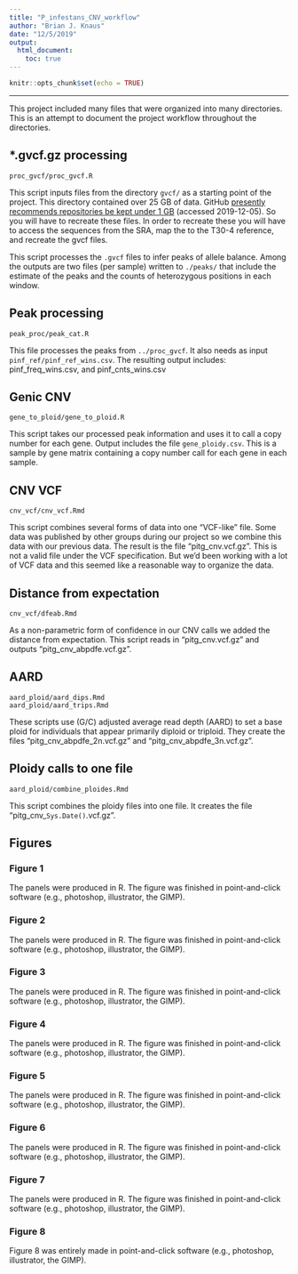 ```yaml
---
title: "P_infestans_CNV_workflow"
author: "Brian J. Knaus"
date: "12/5/2019"
output:
  html_document:
    toc: true
---
```


```r
knitr::opts_chunk$set(echo = TRUE)
```


---


This project included many files that were organized into many directories.
This is an attempt to document the project workflow throughout the directories.


## *.gvcf.gz processing


```
proc_gvcf/proc_gvcf.R
```

This script inputs files from the directory `gvcf/` as a starting point of the project.
This directory contained over 25 GB of data.
GitHub [presently recommends repositories be kept under 1 GB](https://help.github.com/en/github/managing-large-files/what-is-my-disk-quota) (accessed 2019-12-05).
So you will have to recreate these files.
In order to recreate these you will have to access the sequences from the SRA, map the to the T30-4 reference, and recreate the gvcf files.


This script processes the `.gvcf` files to infer peaks of allele balance.
Among the outputs are two files (per sample) written to `./peaks/` that include the estimate of the peaks and the counts of heterozygous positions in each window.


## Peak processing


```
peak_proc/peak_cat.R
```

This file processes the peaks from `../proc_gvcf`.
It also needs as input `pinf_ref/pinf_ref_wins.csv`.
The resulting output includes: pinf_freq_wins.csv, and pinf_cnts_wins.csv


## Genic CNV

```
gene_to_ploid/gene_to_ploid.R
```

This script takes our processed peak information and uses it to call a copy number for each gene.
Output includes the file `gene_ploidy.csv`.
This is a sample by gene matrix containing a copy number call for each gene in each sample.


## CNV VCF

```
cnv_vcf/cnv_vcf.Rmd
```

This script combines several forms of data into one "VCF-like" file.
Some data was published by other groups during our project so we combine this data with our previous data.
The result is the file "pitg_cnv.vcf.gz".
This is not a valid file under the VCF specification.
But we'd been working with a lot of VCF data and this seemed like a reasonable way to organize the data.


## Distance from expectation

```
cnv_vcf/dfeab.Rmd
```

As a non-parametric form of confidence in our CNV calls we added the distance from expectation.
This script reads in "pitg_cnv.vcf.gz" and outputs "pitg_cnv_abpdfe.vcf.gz".


## AARD

```
aard_ploid/aard_dips.Rmd
aard_ploid/aard_trips.Rmd
```

These scripts use (G/C) adjusted average read depth (AARD) to set a base ploid for individuals that appear primarily diploid or triploid.
They create the files "pitg_cnv_abpdfe_2n.vcf.gz" and "pitg_cnv_abpdfe_3n.vcf.gz".


## Ploidy calls to one file

```
aard_ploid/combine_ploides.Rmd
```

This script combines the ploidy files into one file.
It creates the file "pitg_cnv_```Sys.Date()```.vcf.gz".


## Figures


### Figure 1

The panels were produced in R.
The figure was finished in point-and-click software (e.g., photoshop, illustrator, the GIMP).

### Figure 2

The panels were produced in R.
The figure was finished in point-and-click software (e.g., photoshop, illustrator, the GIMP).

### Figure 3

The panels were produced in R.
The figure was finished in point-and-click software (e.g., photoshop, illustrator, the GIMP).

### Figure 4

The panels were produced in R.
The figure was finished in point-and-click software (e.g., photoshop, illustrator, the GIMP).

### Figure 5

The panels were produced in R.
The figure was finished in point-and-click software (e.g., photoshop, illustrator, the GIMP).

### Figure 6

The panels were produced in R.
The figure was finished in point-and-click software (e.g., photoshop, illustrator, the GIMP).

### Figure 7

The panels were produced in R.
The figure was finished in point-and-click software (e.g., photoshop, illustrator, the GIMP).

### Figure 8

Figure 8 was entirely made in point-and-click software (e.g., photoshop, illustrator, the GIMP).

